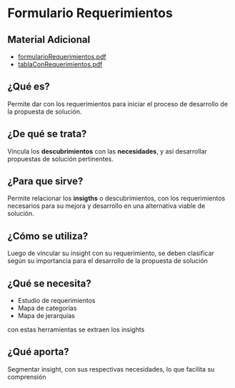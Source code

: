 # Formulario Requerimientos

## Material Adicional
- [formularioRequerimientos.pdf](/inacap/fvie01/docs/formularioRequerimientos.pdf)
- [tablaConRequerimientos.pdf](/inacap/fvie01/docs/tablaConRequerimientos.pdf)


## ¿Qué es?
Permite dar con los requerimientos para iniciar el proceso de desarrollo de la propuesta de solución.

## ¿De qué se trata?
Vincula los **descubrimientos** con las **necesidades**, y así desarrollar propuestas de solución pertinentes.

## ¿Para que sirve?
Permite relacionar los **insigths** o descubrimientos, con los requerimientos necesarios para su mejora y desarrollo en una alternativa viable de solución.

## ¿Cómo se utiliza?
Luego de vincular su insight con su requerimiento, se deben clasificar según su importancia para el desarrollo de la propuesta de solución

## ¿Qué se necesita?

- Estudio de requerimientos
- Mapa de categorías
- Mapa de jerarquías

con estas herramientas se extraen los insights

## ¿Qué aporta?
Segmentar insight, con sus respectivas necesidades, lo que facilita su comprensión